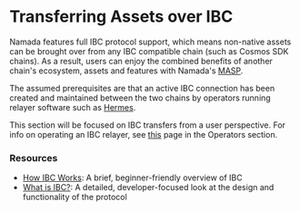 
# Transferring Assets over IBC

Namada features full IBC protocol support, which means non-native assets can be brought over from any IBC compatible
chain (such as Cosmos SDK chains). As a result, users can enjoy the combined benefits of another chain's ecosystem, assets
and features with Namada's [MASP](./shielded-accounts/).

The assumed prerequisites are that an active IBC connection has been created and maintained between the two chains by
operators running relayer software such as [Hermes](https://github.com/heliaxdev/hermes).  

This section will be focused on IBC transfers from a user perspective. For info on operating an IBC relayer, see 
[this](../operators/ibc.mdx) page in the Operators section.

### Resources
- [How IBC Works](https://www.ibcprotocol.dev/how-ibc-works): A brief, beginner-friendly overview of IBC
- [What is IBC?](https://tutorials.cosmos.network/academy/3-ibc/1-what-is-ibc.html): A detailed, developer-focused look
at the design and functionality of the protocol